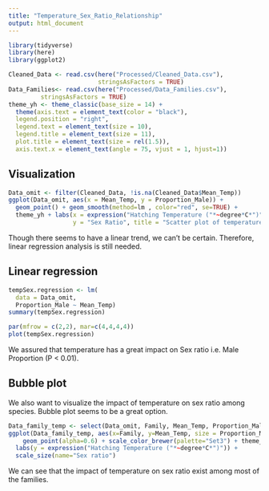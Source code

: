 ```yaml
---
title: "Temperature_Sex_Ratio_Relationship"
output: html_document
---
```


```r
library(tidyverse)
library(here)
library(ggplot2)

Cleaned_Data <- read.csv(here("Processed/Cleaned_Data.csv"), 
                         stringsAsFactors = TRUE)
Data_Families<- read.csv(here("Processed/Data_Families.csv"), 
         stringsAsFactors = TRUE)
theme_yh <- theme_classic(base_size = 14) + 
  theme(axis.text = element_text(color = "black"),
  legend.position = "right",
  legend.text = element_text(size = 10),
  legend.title = element_text(size = 11),
  plot.title = element_text(size = rel(1.5)),
  axis.text.x = element_text(angle = 75, vjust = 1, hjust=1))
```

## Visualization
```r
Data_omit <- filter(Cleaned_Data, !is.na(Cleaned_Data$Mean_Temp))
ggplot(Data_omit, aes(x = Mean_Temp, y = Proportion_Male)) + 
  geom_point() + geom_smooth(method=lm , color="red", se=TRUE) +
  theme_yh + labs(x = expression("Hatching Temperature ("*~degree*C*")"), 
                  y = "Sex Ratio", title = "Scatter plot of temperature vs sex ratio")
```
Though there seems to have a linear trend, we can't be certain. Therefore, linear regression analysis is still needed. 

## Linear regression

```r
tempSex.regression <- lm(
  data = Data_omit,
  Proportion_Male ~ Mean_Temp)
summary(tempSex.regression)

par(mfrow = c(2,2), mar=c(4,4,4,4))
plot(tempSex.regression)
```
We assured that temperature has a great impact on Sex ratio i.e. Male Proportion (P < 0.01).

## Bubble plot
We also want to visualize the impact of temperature on sex ratio among species. Bubble plot seems to be a great option.

```r
Data_family_temp <- select(Data_omit, Family, Mean_Temp, Proportion_Male)
ggplot(Data_family_temp, aes(x=Family, y=Mean_Temp, size = Proportion_Male, color = Family)) +
    geom_point(alpha=0.6) + scale_color_brewer(palette="Set3") + theme_yh +
  labs(y = expression("Hatching Temperature ("*~degree*C*")")) + 
  scale_size(name="Sex ratio")
```
We can see that the impact of temperature on sex ratio exist among most of the families. 